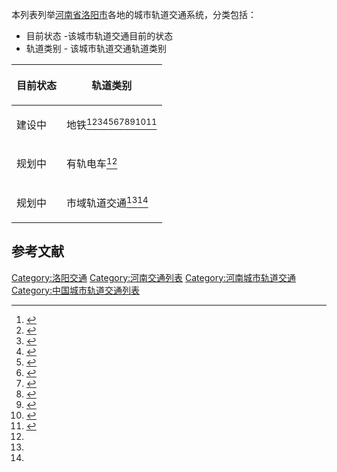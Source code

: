 本列表列举[[河南省|河南省]][[洛阳市|洛阳市]]各地的城市轨道交通系统，分类包括：
*目前状态 -该城市轨道交通目前的状态
*轨道类别 - 该城市轨道交通轨道类别
{| class="wikitable sortable" style="font-size:90%;"
|-
! style="white-space: nowrap;" |目前状态
! style="white-space: nowrap;" |轨道类别
|-
|建设中||地铁<ref name="xinan">{{cite web|archive-url=https://web.archive.org/web/20201106013208/https://mp.weixin.qq.com/s/8kiCkCChtRXaGFGMRhNNCg|url=https://mp.weixin.qq.com/s/8kiCkCChtRXaGFGMRhNNCg|title=未来，新安——洛阳，只需“嗖”一声！|publisher=新安县融媒体中心|archive-date=2020-11-06|access-date=2020-11-06|dead-url=no}}</ref><ref>{{cite web|archive-url=http://www.freezepage.com/1604626772FDTBHHALKY|title=洛阳印发方案推进新型基础设施建设　将开展8类23项重点工作|url=https://www.henandaily.cn/content/2020/1027/261810.html|publisher=洛阳网|archive-date=2020-11-06|access-date=2020-11-06|dead-url=no}}</ref><ref>{{cite web|archive-url=http://www.freezepage.com/1604631705FPSYQEJFZG|url=http://www.qczxw.net/Show-14409.html|title=洛阳出台推进新型基础设施建设实施方案 今年新建20个智慧停车场|publisher=汽车装修网|archive-date=2020-11-06|access-date=2020-11-06|dead-url=no}}</ref><ref name="fenghuang">{{cite web|archive-url=http://www.freezepage.com/1604632670AVXPJTNUJD|title=重磅！总投资2390亿元！涉及洛阳这210个项目…|publisher=凤凰网|url=http://news.ifeng.com/c/80vjU425Kkf|archive-date=2020-11-06|access-date=2020-11-06|dead-url=no}}</ref><ref>{{cite web|title=洛阳重磅发文！新基建实施方案来了，谋划总投资2390亿元项目210个|archive-url=http://www.freezepage.com/1604632913PXOJNLABGY|publisher=河南一百度|archive-date=2020-11-06|url=https://www.henan100.com/news/2020/974079.shtml|access-date=2020-11-06|dead-url=no}}</ref><ref>{{cite web|archive-url=http://www.freezepage.com/1604633471OXXAZDXCPM|url=http://www.3news.cn/henan/hnxw/2020/1020/453134.html|title=洛阳新基建实施方案来了 2020年计划完成投资195亿元|publisher=财报网|archive-date=2020-11-06|access-date=2020-11-06|dead-url=no}}</ref><ref>{{cite web|archive-url=http://www.freezepage.com/1604633713KHJUNEFBJT|url=http://www.njszgl.com/hydd/336504.html|publisher=江苏市政工程|archive-date=2020-11-06|title=2020年河南洛阳市推进新型基础设施建设实施方案 3年新增公共充电桩9500个以上|access-date=2020-11-06|dead-url=no}}</ref><ref>{{cite web|url=http://lyrb.lyd.com.cn/html2/2020-10/27/content_249764.htm|archive-url=http://www.freezepage.com/1604633909MBHAIEYEBL|title=发力新基建 赋能新发展|archive-date=2020-11-06|access-date=2020-11-06|dead-url=no}}</ref><ref>{{cite web|archive-url=http://www.freezepage.com/1604634091CLKOUAZFEG|url=http://www.hnmdtv.com/yaowen/2020/1020/54142.html|archive-date=2020-11-06|title=重磅！2020年洛阳市推进新型基础设施建设实施方案|publisher=中原网视台|access-date=2020-11-06|dead-url=no}}</ref><ref>{{cite web|url=http://www.lytv.com.cn/Portal/Html/ItemId/16/114616.html|archive-url=http://www.freezepage.com/1604634394TEHTYAYCHN|publisher=洛阳电视台|archive-date=2020-11-06|title=我市印发方案推进新型基础设施建设 将开展8类23项重点工作|access-date=2020-11-06|dead-url=no}}</ref><ref>{{cite web|archive-url=http://www.freezepage.com/1604634832IARAXBHTPG|url=http://news.lyd.com.cn/system/2020/10/27/031851679.shtml|title=洛阳印发方案推进新型基础设施建设　将开展8类23项重点工作|publisher=洛阳网|archive-date=2020-11-06|access-date=2020-11-06|dead-url=no}}</ref>
|-
|规划中||有轨电车<ref name="xinan"/>
|-
|规划中||市域轨道交通<ref name="xinan"/><ref name="fenghuang"/>
|}
== 参考文献 ==
{{Reflist|25em}}

[[Category:洛阳交通|Category:洛阳交通]]
[[Category:河南交通列表|Category:河南交通列表]]
[[Category:河南城市轨道交通|Category:河南城市轨道交通]]
[[Category:中国城市轨道交通列表|Category:中国城市轨道交通列表]]